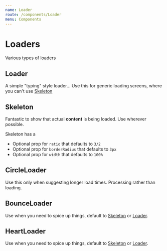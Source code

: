 ```yaml
---
name: Loader
route: /components/Loader
menu: Components
---
```



# Loaders

Various types of loaders

## Loader

<Props of={Loader} />

A simple "typing" style loader... Use this for generic loading screens, where you can't use [Skeleton](#skeleton)

<Playground>
  <Flex alignItems="center" justifyContent="center">
    <Box paddingY="large" bg="whiteout.base" textAlign="center">
      <Loader size={14} />
    </Box>
    <Box paddingY="large" bg="whiteout.dark" textAlign="center">
      <Loader size={14} context="shadower" />
    </Box>
    <Box paddingY="large" bg="whiteout.base" textAlign="center">
      <Loader size={14} context="host" />
    </Box>
  </Flex>
</Playground>

## Skeleton

<Props of={Skeleton} />

Fantastic to show that actual **content** is being loaded. Use wherever possible.

Skeleton has a

- Optional prop for `ratio` that defaults to `3/2`
- Optional prop for `borderRadius` that defaults to `3px`
- Optional prop for `width` that defaults to `100%`

<Playground>
  <Flex>
    <Box margin="none" padding="base" bg="neutral.light" width="240px">
      <Skeleton ratio="3/2" />
      <Box marginTop="small">
        <Skeleton ratio="title" borderRadius="0" width="90%" />
        <Skeleton marginTop="small" ratio="text" width="75%" />
      </Box>
    </Box>
    <Box margin="none" marginLeft="base" padding="base" width="240px">
      <Skeleton ratio="3/2" />
      <Box marginTop="small">
        <Box display="inline-block" width="26px">
          <Skeleton ratio="1/1" borderRadius="50%" />
        </Box>
        <Skeleton
          display="inline-block"
          marginLeft="small"
          ratio="title"
          borderRadius="3px"
          width="80%"
        />
        <Skeleton marginTop="small" ratio="text" width="75%" />
      </Box>
    </Box>
  </Flex>
</Playground>

## CircleLoader

<Props of={CircleLoader} />

Use this only when suggesting longer load times. Processing rather than loading.

<Playground>
  <Flex alignItems="center" justifyContent="center">
    <Box paddingY="large" bg="whiteout.base" textAlign="center">
      <CircleLoader size={20} />
    </Box>
    <Box paddingY="large" bg="whiteout.dark" textAlign="center">
      <CircleLoader size={40} context="shadower" />
    </Box>
    <Box paddingY="large" bg="whiteout.base" textAlign="center">
      <CircleLoader context="host" />
    </Box>
  </Flex>
</Playground>

## BounceLoader

<Props of={BounceLoader} />

Use when you need to spice up things, default to [Skeleton](#skeleton) or [Loader](#loader).

<Playground>
  <Flex alignItems="center" justifyContent="center">
    <Box paddingY="large" bg="whiteout.base" textAlign="center">
      <BounceLoader size={20} />
    </Box>
    <Box paddingY="large" bg="whiteout.dark" textAlign="center">
      <BounceLoader size={40} context="shadower" />
    </Box>
    <Box paddingY="large" bg="whiteout.base" textAlign="center">
      <BounceLoader context="host" />
    </Box>
  </Flex>
</Playground>

## HeartLoader

<Props of={HeartLoader} />

Use when you need to spice up things, default to [Skeleton](#skeleton) or [Loader](#loader).

<Playground>
  <Flex alignItems="center" justifyContent="center">
    <Box paddingY="large" bg="whiteout.base" textAlign="center">
      <HeartLoader size={20} />
    </Box>
    <Box paddingY="large" bg="whiteout.dark" textAlign="center">
      <HeartLoader size={40} context="shadower" />
    </Box>
    <Box paddingY="large" bg="whiteout.base" textAlign="center">
      <HeartLoader context="host" />
    </Box>
  </Flex>
</Playground>
